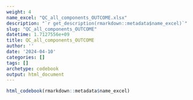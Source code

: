 ```yaml
---
weight: 4
name_excel: "QC_all_components_OUTCOME.xlsx"
description: "`r get_description(rmarkdown::metadata$name_excel)`"
slug: "QC_all_components_OUTCOME"
datetime: 1.7127556e+09
title: QC_all_components_OUTCOME
author: ''
date: '2024-04-10'
categories: []
tags: []
archetype: codebook
output: html_document
---
```


```r
html_codebook(rmarkdown::metadata$name_excel)
```
